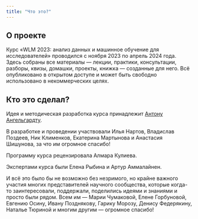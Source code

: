 ```yaml
---
title: "Что это?"
---
```


## О проекте

Курс «WLM 2023: анализ данных и машинное обучение для исследователей» проводился с ноября 2023 по апрель 2024 года. Здесь собраны все материалы --- лекции, практики, консультации, разборы, квизы, домашки, проекты, книжка --- созданные для него. Всё опубликовано в открытом доступе и может быть свободно использовано в некоммерческих целях. 

## Кто это сделал?

Идея и методическая разработка курса принадлежит [Антону Ангельгардту](https://angelgardt.github.io).

В разработке и проведении участвовали Илья Нартов, Владислав Поздеев, Ник Клименков, Екатерина Мартынова и Анастасия Шишунова, за что им огромное спасибо!

Программу курса рецензировала Алмара Кулиева.

Экспертами курса были Елена Рыбина и Артур Аммалайнен.

И всё это было бы не возможно без незримого, но крайне важного участия многих представителей научного сообщества, которые когда-то заинтересовали, поддержали, поделились идеями и знаниями и просто были рядом. Всем им --- Марии Чумаковой, Елене Горбуновой, Евгению Осину, Ивану Позднякову, Гарику Морозу, Денису Федерякину, Наталье Тюриной и многим другим --- огромное спасибо!
